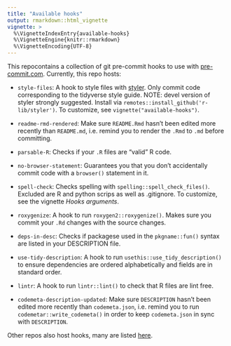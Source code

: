```yaml
---
title: "Available hooks"
output: rmarkdown::html_vignette
vignette: >
  %\VignetteIndexEntry{available-hooks}
  %\VignetteEngine{knitr::rmarkdown}
  %\VignetteEncoding{UTF-8}
---
```


This repocontains a collection of git pre-commit hooks to use with
[pre-commit.com](https://pre-commit.com). Currently, this repo hosts:

* `style-files`: A hook to style files with [styler](https://styler.r-lib.org).
  Only commit code corresponding to the tidyverse style guide. NOTE: devel
  version of styler strongly suggested. Install via
  `remotes::install_github('r-lib/styler')`. To customize, see 
  `vignette("available-hooks")`.

* `readme-rmd-rendered`: Make sure `README.Rmd` hasn't been edited more recently
  than `README.md`, i.e. remind you to render the `.Rmd` to `.md` before
  committing.

* `parsable-R`: Checks if your `.R` files are "valid" R code.

* `no-browser-statement`: Guarantees you that you don't accidentally commit code
  with a `browser()` statement in it.

* `spell-check`: Checks spelling with `spelling::spell_check_files()`. Excluded
  are R and python scrips as well as .gitignore. To customize, see the vignette
  *Hooks arguments*.

* `roxygenize`: A hook to run `roxygen2::roxygenize()`. Makes sure you commit
  your `.Rd` changes with the source changes.

* `deps-in-desc`: Checks if packagese used in the `pkgname::fun()` syntax are
  listed in your DESCRIPTION file.

* `use-tidy-description`: A hook to run `usethis::use_tidy_description()` to
  ensure dependencies are ordered alphabetically and fields are in standard
  order.

* `lintr`: A hook to run `lintr::lint()` to check that R files are lint free.

* `codemeta-description-updated`: Make sure `DESCRIPTION` hasn't been edited more recently
  than `codemeta.json`, i.e. remind you to run `codemetar::write_codemeta()` in order to keep `codemeta.json` in sync with `DESCRIPTION`.

Other repos also host hooks, many are listed
[here](https://pre-commit.com/hooks.html).

